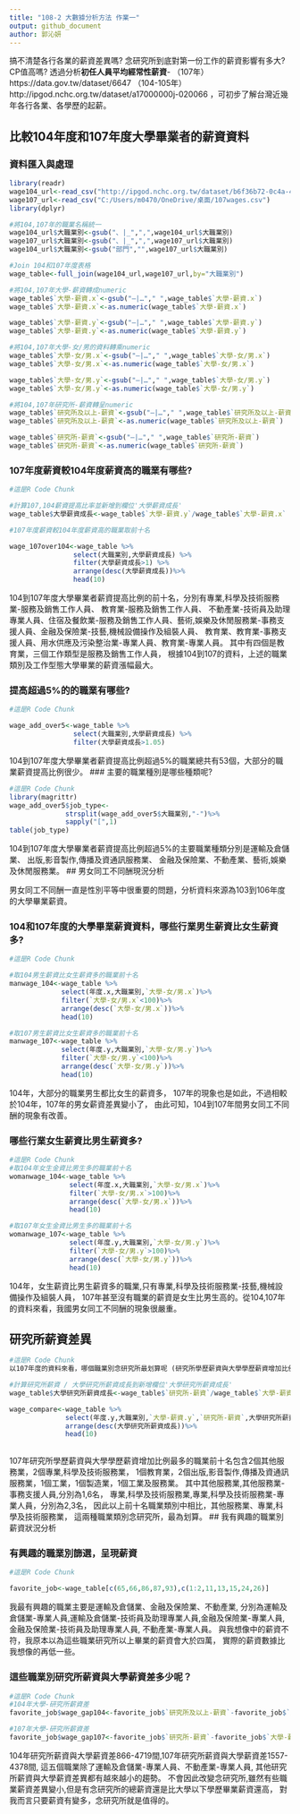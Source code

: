 ```yaml
---
title: "108-2 大數據分析方法 作業一"
output: github_document
author: 郭沁妍
---
```


搞不清楚各行各業的薪資差異嗎? 念研究所到底對第一份工作的薪資影響有多大? CP值高嗎? 透過分析**初任人員平均經常性薪資**- （107年）https://data.gov.tw/dataset/6647 （104-105年）http://ipgod.nchc.org.tw/dataset/a17000000j-020066 ，可初步了解台灣近幾年各行各業、各學歷的起薪。

## 比較104年度和107年度大學畢業者的薪資資料

### 資料匯入與處理
```r
library(readr)
wage104_url<-read_csv("http://ipgod.nchc.org.tw/dataset/b6f36b72-0c4a-4b60-9254-1904e180ddb1/resource/98d5094d-7481-44b5-876a-715a496f922c/download/a17000000j-020066-mah.csv")
wage107_url<-read_csv("C:/Users/m0470/OneDrive/桌面/107wages.csv")
library(dplyr)

#將104,107年的職業名稱統一
wage104_url$大職業別<-gsub("、|_",",",wage104_url$大職業別)
wage107_url$大職業別<-gsub("、|_",",",wage107_url$大職業別)
wage104_url$大職業別<-gsub("部門","",wage107_url$大職業別)

#Join 104和107年度表格
wage_table<-full_join(wage104_url,wage107_url,by="大職業別")

#將104,107年大學-薪資轉成numeric
wage_table$`大學-薪資.x`<-gsub("—|…"," ",wage_table$`大學-薪資.x`)
wage_table$`大學-薪資.x`<-as.numeric(wage_table$`大學-薪資.x`)

wage_table$`大學-薪資.y`<-gsub("—|…"," ",wage_table$`大學-薪資.y`)
wage_table$`大學-薪資.y`<-as.numeric(wage_table$`大學-薪資.y`)

#將104,107年大學-女/男的資料轉乘numeric
wage_table$`大學-女/男.x`<-gsub("—|…"," ",wage_table$`大學-女/男.x`)
wage_table$`大學-女/男.x`<-as.numeric(wage_table$`大學-女/男.x`)

wage_table$`大學-女/男.y`<-gsub("—|…"," ",wage_table$`大學-女/男.y`)
wage_table$`大學-女/男.y`<-as.numeric(wage_table$`大學-女/男.y`)

#將104,107年研究所-薪資轉呈numeric
wage_table$`研究所及以上-薪資`<-gsub("—|…"," ",wage_table$`研究所及以上-薪資`)
wage_table$`研究所及以上-薪資`<-as.numeric(wage_table$`研究所及以上-薪資`)

wage_table$`研究所-薪資`<-gsub("—|…"," ",wage_table$`研究所-薪資`)
wage_table$`研究所-薪資`<-as.numeric(wage_table$`研究所-薪資`)

```

### 107年度薪資較104年度薪資高的職業有哪些? 
```r
#這是R Code Chunk

#計算107,104薪資提高比率並新增到欄位'大學薪資成長'
wage_table$大學薪資成長<-wage_table$`大學-薪資.y`/wage_table$`大學-薪資.x`

#107年度薪資較104年度薪資高的職業取前十名

wage_107over104<-wage_table %>%
                select(大職業別,大學薪資成長) %>%
                filter(大學薪資成長>1) %>%
                arrange(desc(大學薪資成長))%>%
                head(10)

```
104到107年度大學畢業者薪資提高比例的前十名，分別有專業,科學及技術服務業-服務及銷售工作人員、	教育業-服務及銷售工作人員、
不動產業-技術員及助理專業人員、住宿及餐飲業-服務及銷售工作人員、藝術,娛樂及休閒服務業-事務支援人員、金融及保險業-技藝,機械設備操作及組裝人員、
教育業、教育業-事務支援人員、用水供應及污染整治業-專業人員、教育業-專業人員。
其中有四個是教育業，三個工作類型是服務及銷售工作人員，
根據104到107的資料，上述的職業類別及工作型態大學畢業的薪資漲幅最大。

### 提高超過5%的的職業有哪些? 
```r
#這是R Code Chunk

wage_add_over5<-wage_table %>%
                select(大職業別,大學薪資成長) %>%
                filter(大學薪資成長>1.05) 

```
104到107年度大學畢業者薪資提高比例超過5%的職業總共有53個，大部分的職業薪資提高比例很少。
### 主要的職業種別是哪些種類呢?
```r
#這是R Code Chunk
library(magrittr)
wage_add_over5$job_type<-
              strsplit(wage_add_over5$大職業別,"-")%>%
              sapply("[",1)
table(job_type)
```
104到107年度大學畢業者薪資提高比例超過5%的主要職業種類分別是運輸及倉儲業、	出版,影音製作,傳播及資通訊服務業、
金融及保險業、不動產業、藝術,娛樂及休閒服務業。
## 男女同工不同酬現況分析

男女同工不同酬一直是性別平等中很重要的問題，分析資料來源為103到106年度的大學畢業薪資。

### 104和107年度的大學畢業薪資資料，哪些行業男生薪資比女生薪資多?
```r
#這是R Code Chunk

#取104男生薪資比女生薪資多的職業前十名
manwage_104<-wage_table %>%
             select(年度.x,大職業別,`大學-女/男.x`)%>%
             filter(`大學-女/男.x`<100)%>%
             arrange(desc(`大學-女/男.x`))%>%
             head(10)

#取107男生薪資比女生薪資多的職業前十名
manwage_107<-wage_table %>%
             select(年度.y,大職業別,`大學-女/男.y`)%>%
             filter(`大學-女/男.y`<100)%>%
             arrange(desc(`大學-女/男.y`))%>%
             head(10)
```

104年，大部分的職業男生都比女生的薪資多，
107年的現象也是如此，不過相較於104年，107年的男女薪資差異變小了，
由此可知，104到107年間男女同工不同酬的現象有改善。

### 哪些行業女生薪資比男生薪資多? 
```r
#這是R Code Chunk
#取104年女生金資比男生多的職業前十名
womanwage_104<-wage_table %>%
               select(年度.x,大職業別,`大學-女/男.x`)%>%
               filter(`大學-女/男.x`>100)%>%
               arrange(desc(`大學-女/男.x`))%>%
               head(10)

#取107年女生金資比男生多的職業前十名
womanwage_107<-wage_table %>%
               select(年度.y,大職業別,`大學-女/男.y`)%>%
               filter(`大學-女/男.y`>100)%>%
               arrange(desc(`大學-女/男.y`))%>%
               head(10)

```
104年，女生薪資比男生薪資多的職業,只有專業,科學及技術服務業-技藝,機械設備操作及組裝人員，
107年甚至沒有職業的薪資是女生比男生高的。從104,107年的資料來看，我國男女同工不同酬的現象很嚴重。

## 研究所薪資差異


```r
#這是R Code Chunk
以107年度的資料來看，哪個職業別念研究所最划算呢 (研究所學歷薪資與大學學歷薪資增加比例最多)?

#計算研究所薪資 / 大學研究所薪資成長到新增欄位'大學研究所薪資成長'
wage_table$大學研究所薪資成長<-wage_table$`研究所-薪資`/wage_table$`大學-薪資.y`

wage_compare<-wage_table %>%
              select(年度.y,大職業別,`大學-薪資.y`,`研究所-薪資`,大學研究所薪資成長)%>%
              arrange(desc(大學研究所薪資成長))%>%
              head(10)
              
```
107年研究所學歷薪資與大學學歷薪資增加比例最多的職業前十名包含2個其他服務業，2個專業,科學及技術服務業，
1個教育業，2個出版,影音製作,傳播及資通訊服務業，1個工業，1個製造業，1個工業及服務業。
其中其他服務業,其他服務業-事務支援人員,分別為1,6名，
專業,科學及技術服務業,專業,科學及技術服務業-專業人員，分別為2,3名，
因此以上前十名職業類別中相比，其他服務業、專業,科學及技術服務業，
這兩種職業類別念研究所，最為划算。
## 我有興趣的職業別薪資狀況分析

### 有興趣的職業別篩選，呈現薪資
```r
#這是R Code Chunk

favorite_job<-wage_table[c(65,66,86,87,93),c(1:2,11,13,15,24,26)]

```
我最有興趣的職業主要是運輸及倉儲業、金融及保險業、不動產業,
分別為運輸及倉儲業-專業人員,運輸及倉儲業-技術員及助理專業人員,金融及保險業-專業人員,
金融及保險業-技術員及助理專業人員,	不動產業-專業人員。
與我想像中的薪資不符，我原本以為這些職業研究所以上畢業的薪資會大於四萬，
實際的薪資數據比我想像的再低一些。

### 這些職業別研究所薪資與大學薪資差多少呢？
```r
#這是R Code Chunk
#104年大學-研究所薪資差
favorite_job$wage_gap104<-favorite_job$`研究所及以上-薪資`-favorite_job$`大學-薪資.x`

#107年大學-研究所薪資差
favorite_job$wage_gap107<-favorite_job$`研究所-薪資`-favorite_job$`大學-薪資.y`

```
104年研究所薪資與大學薪資差866-4719間,107年研究所薪資與大學薪資差1557-4378間,
這五個職業除了運輸及倉儲業-專業人員、不動產業-專業人員,
其他研究所薪資與大學薪資差異都有越來越小的趨勢。
不會因此改變念研究所,雖然有些職業薪資差異變小,但是有念研究所的總薪資還是比大學以下學歷畢業薪資還高，
對我而言只要薪資有變多，念研究所就是值得的。

